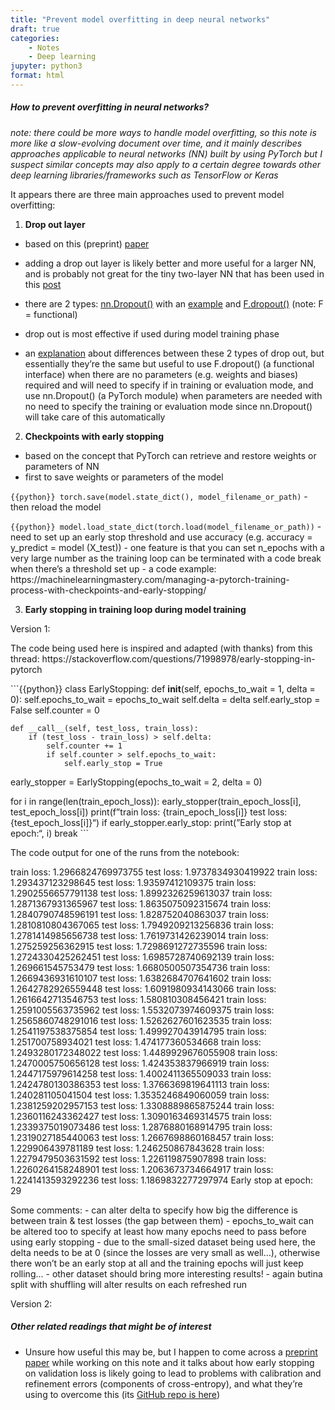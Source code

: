 ```yaml
---
title: "Prevent model overfitting in deep neural networks"
draft: true
categories: 
    - Notes
    - Deep learning
jupyter: python3
format: html
---
```


##### **How to prevent overfitting in neural networks?**

*note: there could be more ways to handle model overfitting, so this note is more like a slow-evolving document over time, and it mainly describes approaches applicable to neural networks (NN) built by using PyTorch but I suspect similar concepts may also apply to a certain degree towards other deep learning libraries/frameworks such as TensorFlow or Keras*

It appears there are three main approaches used to prevent model overfitting:

1. **Drop out layer**

- based on this (preprint) [paper](https://arxiv.org/abs/1207.0580)

- adding a drop out layer is likely better and more useful for a larger NN, and is probably not great for the tiny two-layer NN that has been used in this [post](https://jhylin.github.io/Data_in_life_blog/posts/22_Simple_dnn_adrs/2_ADR_regressor.html)

- there are 2 types: [nn.Dropout()](https://pytorch.org/docs/stable/generated/torch.nn.Dropout.html) with an [example](https://machinelearningmastery.com/using-dropout-regularization-in-pytorch-models/) and [F.dropout()](https://pytorch.org/docs/stable/generated/torch.nn.functional.dropout.html) (note: F = functional)

- drop out is most effective if used during model training phase

- an [explanation](https://stackoverflow.com/a/53452827/19218378) about differences between these 2 types of drop out, but essentially they're the same but useful to use F.dropout() (a functional interface) when there are no parameters (e.g. weights and biases) required and will need to specify if in training or evaluation mode, and use nn.Dropout() (a PyTorch module) when parameters are needed with no need to specify the training or evaluation mode since nn.Dropout() will take care of this automatically

2. **Checkpoints with early stopping**

- based on the concept that PyTorch can retrieve and restore weights or parameters of NN
- first to save weights or parameters of the model

```{{python}}
torch.save(model.state_dict(), model_filename_or_path)
```
- then reload the model

```{{python}}
model.load_state_dict(torch.load(model_filename_or_path)) 
```
- need to set up an early stop threshold and use accuracy (e.g. accuracy = y_predict = model (X_test))
- one feature is that you can set n_epochs with a very large number as the training loop can be terminated with a code break when there's a threshold set up
- a code example: https://machinelearningmastery.com/managing-a-pytorch-training-process-with-checkpoints-and-early-stopping/


3. **Early stopping in training loop during model training**

Version 1:

The code being used here is inspired and adapted (with thanks) from this thread: https://stackoverflow.com/questions/71998978/early-stopping-in-pytorch

```{{python}}
class EarlyStopping:
    def __init__(self, epochs_to_wait = 1, delta = 0):
        self.epochs_to_wait = epochs_to_wait
        self.delta = delta
        self.early_stop = False
        self.counter = 0

    def __call__(self, test_loss, train_loss):
        if (test_loss - train_loss) > self.delta:
            self.counter += 1
            if self.counter > self.epochs_to_wait:
                self.early_stop = True

early_stopper = EarlyStopping(epochs_to_wait = 2, delta = 0)

for i in range(len(train_epoch_loss)):
    early_stopper(train_epoch_loss[i], test_epoch_loss[i])
    print(f"train loss: {train_epoch_loss[i]} test loss: {test_epoch_loss[i]}")
    if early_stopper.early_stop:
        print("Early stop at epoch:", i)
        break
```

The code output for one of the runs from the notebook:

train loss: 1.2966824769973755 test loss: 1.9737834930419922
train loss: 1.293437123298645 test loss: 1.93597412109375
train loss: 1.2902556657791138 test loss: 1.8992326259613037
train loss: 1.2871367931365967 test loss: 1.8635075092315674
train loss: 1.2840790748596191 test loss: 1.828752040863037
train loss: 1.2810810804367065 test loss: 1.7949209213256836
train loss: 1.2781414985656738 test loss: 1.7619731426239014
train loss: 1.275259256362915 test loss: 1.7298691272735596
train loss: 1.2724330425262451 test loss: 1.6985728740692139
train loss: 1.269661545753479 test loss: 1.6680500507354736
train loss: 1.2669436931610107 test loss: 1.6382684707641602
train loss: 1.2642782926559448 test loss: 1.6091980934143066
train loss: 1.2616642713546753 test loss: 1.580810308456421
train loss: 1.2591005563735962 test loss: 1.5532073974609375
train loss: 1.2565860748291016 test loss: 1.5262627601623535
train loss: 1.2541197538375854 test loss: 1.499927043914795
train loss: 1.251700758934021 test loss: 1.474177360534668
train loss: 1.2493280172348022 test loss: 1.4489929676055908
train loss: 1.2470005750656128 test loss: 1.424353837966919
train loss: 1.2447175979614258 test loss: 1.4002411365509033
train loss: 1.2424780130386353 test loss: 1.3766369819641113
train loss: 1.240281105041504 test loss: 1.3535246849060059
train loss: 1.2381259202957153 test loss: 1.3308889865875244
train loss: 1.2360116243362427 test loss: 1.3090163469314575
train loss: 1.2339375019073486 test loss: 1.2876880168914795
train loss: 1.2319027185440063 test loss: 1.2667698860168457
train loss: 1.229906439781189 test loss: 1.246250867843628
train loss: 1.2279479503631592 test loss: 1.226119875907898
train loss: 1.2260264158248901 test loss: 1.2063673734664917
train loss: 1.2241413593292236 test loss: 1.1869832277297974
Early stop at epoch: 29

Some comments:
- can alter delta to specify how big the difference is between train & test losses (the gap between them)
- epochs_to_wait can be altered too to specify at least how many epochs need to pass before using early stopping
- due to the small-sized dataset being used here, the delta needs to be at 0 (since the losses are very small as well...), otherwise there won't be an early stop at all and the training epochs will just keep rolling...
- other dataset should bring more interesting results!
- again butina split with shuffling will alter results on each refreshed run


Version 2:


##### **Other related readings that might be of interest**

* Unsure how useful this may be, but I happen to come across a [preprint paper](https://arxiv.org/pdf/2501.19195) while working on this note and it talks about how early stopping on validation loss is likely going to lead to problems with calibration and refinement errors (components of cross-entropy), and what they're using to overcome this (its [GitHub repo is here](https://github.com/dholzmueller/probmetrics))
